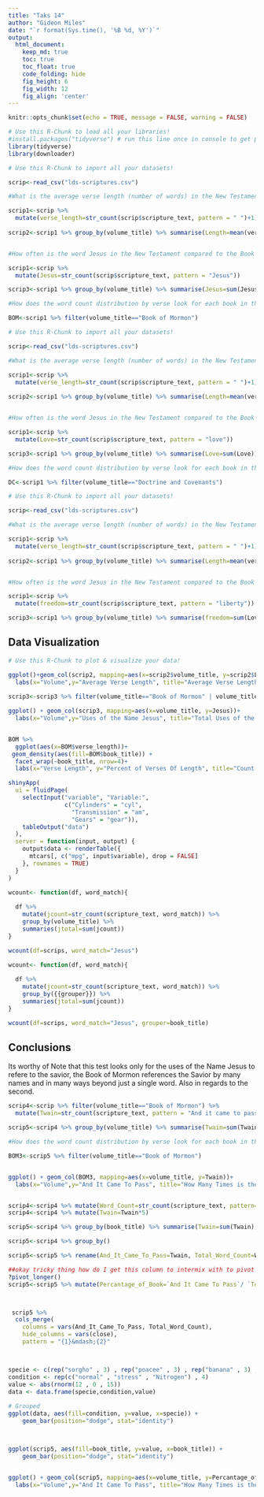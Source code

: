```yaml
---
title: "Taks 14"
author: "Gideon Miles"
date: "`r format(Sys.time(), '%B %d, %Y')`"
output:
  html_document:  
    keep_md: true
    toc: true
    toc_float: true
    code_folding: hide
    fig_height: 6
    fig_width: 12
    fig_align: 'center'
---
```


```r
knitr::opts_chunk$set(echo = TRUE, message = FALSE, warning = FALSE)
```

```r
# Use this R-Chunk to load all your libraries!
#install.packages("tidyverse") # run this line once in console to get package
library(tidyverse)
library(downloader)
```

```r
# Use this R-Chunk to import all your datasets!

scrip<-read_csv("lds-scriptures.csv")

#What is the average verse length (number of words) in the New Testament compared to the Book of Mormon?

scrip1<-scrip %>% 
  mutate(verse_length=str_count(scrip$scripture_text, pattern = " ")+1)
       
scrip2<-scrip1 %>% group_by(volume_title) %>% summarise(Length=mean(verse_length)) 


#How often is the word Jesus in the New Testament compared to the Book of Mormon?

scrip1<-scrip %>% 
  mutate(Jesus=str_count(scrip$scripture_text, pattern = "Jesus"))

scrip3<-scrip1 %>% group_by(volume_title) %>% summarise(Jesus=sum(Jesus)) 

#How does the word count distribution by verse look for each book in the Book of Mormon?

BOM<-scrip1 %>% filter(volume_title=="Book of Mormon")

```


```r
# Use this R-Chunk to import all your datasets!

scrip<-read_csv("lds-scriptures.csv")

#What is the average verse length (number of words) in the New Testament compared to the Book of Mormon?

scrip1<-scrip %>% 
  mutate(verse_length=str_count(scrip$scripture_text, pattern = " ")+1)
       
scrip2<-scrip1 %>% group_by(volume_title) %>% summarise(Length=mean(verse_length)) 


#How often is the word Jesus in the New Testament compared to the Book of Mormon?

scrip1<-scrip %>% 
  mutate(Love=str_count(scrip$scripture_text, pattern = "love"))

scrip3<-scrip1 %>% group_by(volume_title) %>% summarise(Love=sum(Love)) 

#How does the word count distribution by verse look for each book in the Book of Mormon?

DC<-scrip1 %>% filter(volume_title=="Doctrine and Covenants")

```




```r
# Use this R-Chunk to import all your datasets!

scrip<-read_csv("lds-scriptures.csv")

#What is the average verse length (number of words) in the New Testament compared to the Book of Mormon?

scrip1<-scrip %>% 
  mutate(verse_length=str_count(scrip$scripture_text, pattern = " ")+1)
       
scrip2<-scrip1 %>% group_by(volume_title) %>% summarise(Length=mean(verse_length)) 


#How often is the word Jesus in the New Testament compared to the Book of Mormon?

scrip1<-scrip %>% 
  mutate(freedom=str_count(scrip$scripture_text, pattern = "liberty"))

scrip3<-scrip1 %>% group_by(volume_title) %>% summarise(freedom=sum(Love)) 

```



## Data Visualization

```r
# Use this R-Chunk to plot & visualize your data!

ggplot()+geom_col(scrip2, mapping=aes(x=scrip2$volume_title, y=scrip2$Length))+
  labs(x="Volume",y="Average Verse Length", title="Average Verse Length")
  
scrip3<-scrip3 %>% filter(volume_title=="Book of Mormon" | volume_title=="New Testament")

ggplot() + geom_col(scrip3, mapping=aes(x=volume_title, y=Jesus))+
  labs(x="Volume",y="Uses of the Name Jesus", title="Total Uses of the Name Jesus")


BOM %>% 
  ggplot(aes(x=BOM$verse_length))+
 geom_density(aes(fill=BOM$book_title)) +
  facet_wrap(~book_title, nrow=4)+
  labs(x="Verse Length", y="Percent of Verses Of Length", title="Count Of Verses of Various Lengths in the Book of Mormon", fill="Book Title")

```


```r
shinyApp(
  ui = fluidPage(
    selectInput("variable", "Variable:",
                c("Cylinders" = "cyl",
                  "Transmission" = "am",
                  "Gears" = "gear")),
    tableOutput("data")
  ),
  server = function(input, output) {
    output$data <- renderTable({
      mtcars[, c("mpg", input$variable), drop = FALSE]
    }, rownames = TRUE)
  }
)
```







```r

wcount<- function(df, word_match){
  
  df %>%
    mutate(jcount=str_count(scripture_text, word_match)) %>% 
    group_by(volume_title) %>% 
    summaries(jtotal=sum(jcount))
}

wcount(df=scrips, word_match="Jesus")

```


```r

wcount<- function(df, word_match){
  
  df %>%
    mutate(jcount=str_count(scripture_text, word_match)) %>% 
    group_by({{grouper}}) %>% 
    summaries(jtotal=sum(jcount))
}

wcount(df=scrips, word_match="Jesus", grouper=book_title)

```



## Conclusions

Its worthy of Note that this test looks only for the uses of the Name Jesus to refere to the savior, the Book of Mormon references the Savior by many names and in many ways beyond just a single word.  Also in regards to the second.  


```r



scrip4<-scrip %>% filter(volume_title=="Book of Mormon") %>% 
  mutate(Twain=str_count(scripture_text, pattern = "And it came to pass | and it came to pass"))

scrip5<-scrip4 %>% group_by(volume_title) %>% summarise(Twain=sum(Twain)) 

#How does the word count distribution by verse look for each book in the Book of Mormon?

BOM3<-scrip5 %>% filter(volume_title=="Book of Mormon")


ggplot() + geom_col(BOM3, mapping=aes(x=volume_title, y=Twain))+
  labs(x="Volume",y="And It Came To Pass", title="How Many Times is the Phrase Used?")


scrip4<-scrip4 %>% mutate(Word_Count=str_count(scripture_text, pattern=" ")+1)
scrip4<-scrip4 %>% mutate(Twain=Twain*5)

scrip5<-scrip4 %>% group_by(book_title) %>% summarise(Twain=sum(Twain), Word_Count=sum(Word_Count))

scrip5<-scrip4 %>% group_by()

scrip5<-scrip5 %>% rename(And_It_Came_To_Pass=Twain, Total_Word_Count=Word_Count)

##okay tricky thing how do I get this column to intermix with to pivot longer?? I think so.
?pivot_longer()
scrip5<-scrip5 %>% mutate(Percantage_of_Book=`And It Came To Pass`/ `Total Word Count`)



 scrip5 %>%
  cols_merge(
    columns = vars(And_It_Came_To_Pass, Total_Word_Count),
    hide_columns = vars(close),
    pattern = "{1}&mdash;{2}"



specie <- c(rep("sorgho" , 3) , rep("poacee" , 3) , rep("banana" , 3) , rep("triticum" , 3) )
condition <- rep(c("normal" , "stress" , "Nitrogen") , 4)
value <- abs(rnorm(12 , 0 , 15))
data <- data.frame(specie,condition,value)
 
# Grouped
ggplot(data, aes(fill=condition, y=value, x=specie)) + 
    geom_bar(position="dodge", stat="identity")



ggplot(scrip5, aes(fill=book_title, y=value, x=book_title)) + 
    geom_bar(position="dodge", stat="identity")


ggplot() + geom_col(scrip5, mapping=aes(x=volume_title, y=Percantage_of_Book))+
  labs(x="Volume",y="And It Came To Pass", title="How Many Times is the Phrase Used?")

```

